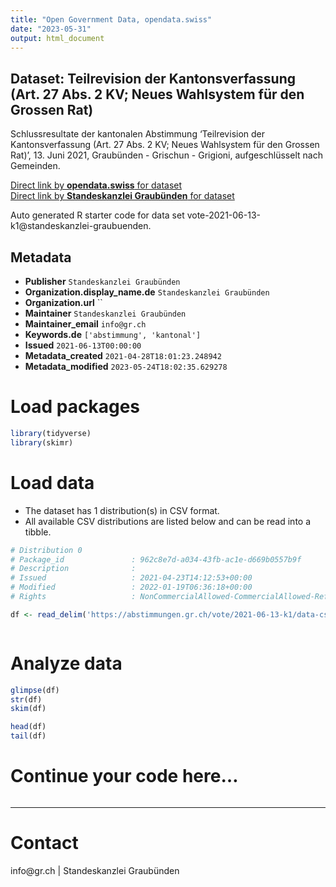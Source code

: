 ```yaml
---
title: "Open Government Data, opendata.swiss"
date: "2023-05-31"
output: html_document
---
```


## Dataset: Teilrevision der Kantonsverfassung (Art. 27 Abs. 2 KV; Neues Wahlsystem für den Grossen Rat)

Schlussresultate der kantonalen Abstimmung 'Teilrevision der Kantonsverfassung (Art. 27 Abs. 2 KV; Neues Wahlsystem für den Grossen Rat)', 13. Juni 2021, Graubünden - Grischun - Grigioni, aufgeschlüsselt nach Gemeinden.

[Direct link by **opendata.swiss** for dataset](https://opendata.swiss/de/dataset/teilrevision-der-kantonsverfassung-art-27-abs-2-kv-neues-wahlsystem-fur-den-grossen-rat)<br>
[Direct link by **Standeskanzlei Graubünden** for dataset](https://abstimmungen.gr.ch/vote/2021-06-13-k1/data)

Auto generated R starter code for data set vote-2021-06-13-k1@standeskanzlei-graubuenden.

## Metadata

- **Publisher** `Standeskanzlei Graubünden`
- **Organization.display_name.de** `Standeskanzlei Graubünden`
- **Organization.url** ``
- **Maintainer** `Standeskanzlei Graubünden`
- **Maintainer_email** `info@gr.ch`
- **Keywords.de** `['abstimmung', 'kantonal']`
- **Issued** `2021-06-13T00:00:00`
- **Metadata_created** `2021-04-28T18:01:23.248942`
- **Metadata_modified** `2023-05-24T18:02:35.629278`


# Load packages

```r

library(tidyverse)
library(skimr)

```

# Load data

-   The dataset has 1 distribution(s) in CSV format.
-   All available CSV distributions are listed below and can be read into a tibble.

```r

# Distribution 0
# Package_id               : 962c8e7d-a034-43fb-ac1e-d669b0557b9f
# Description              : 
# Issued                   : 2021-04-23T14:12:53+00:00
# Modified                 : 2022-01-19T06:36:18+00:00
# Rights                   : NonCommercialAllowed-CommercialAllowed-ReferenceRequired

df <- read_delim('https://abstimmungen.gr.ch/vote/2021-06-13-k1/data-csv')



```

# Analyze data

```r

glimpse(df)
str(df)
skim(df)

head(df)
tail(df)

```

# Continue your code here...

```r

```

------------------------------------------------------------------------

# Contact

info@gr.ch | Standeskanzlei Graubünden
